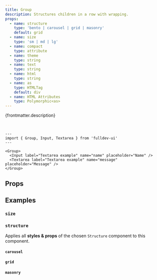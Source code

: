 ```yaml
---
title: Group
description: Structures children in a row with wrapping.
props:
  - name: structure
    type: 'bento | carousel | grid | masonry'
    default: grid
  - name: size
    type: 'sm | md | lg'
  - name: compact
    type: attribute
  - name: theme
    type: string
  - name: text
    type: string
  - name: html
    type: string
  - name: as
    type: HTMLTag
    default: div
  - name: HTML Attributes
    type: Polymorphic<as>
---
```




{frontmatter.description}

<br />

```astro live
---
import { Group, Input, Textarea } from 'fulldev-ui'
---

<Group>
  <Input label="Textarea example" name="name" placeholder="Name" />
  <Textarea label="Textarea example" name="message" placeholder="Message" />
</Group>
```

## Props

<PropsTable props={frontmatter.props} />

## Examples

### `size`

<SizeProp />

### `structure`

Applies all **styles & props** of the chosen `Structure` component to this component.

#### `carousel`

<CarouselProp />

#### `grid`

<GridProp />

#### `masonry`

<MasonryProp />
